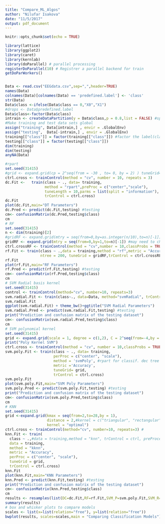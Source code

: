 ```yaml
---
title: "Compare_ML_Algos"
author: "Nilufar Isakova"
date: "11/5/2017"
output: pdf_document
---
```


```r
knitr::opts_chunk$set(echo = TRUE)
```

```r
library(lattice)
library(ggplot2)
library(caret)
library(kernlab)
library(doParallel) # parallel processing
registerDoParallel(10) # Registrer a parallel backend for train
getDoParWorkers()


Data <- read.csv("EEGdata.csv",sep=",",header=TRUE)
names(Data)
colnames(Data)[colnames(Data) == 'predefined.label'] <- 'class'
str(Data)
Data$class <-ifelse(Data$class == 0,"X0","X1")
#drops <- Data$predefined.label
Data$class<-factor(Data$class)
intrain <- createDataPartition(y = Data$class,p = 0.8,list = FALSE) #split data
#Make training and test data sets global
assign("training", Data[intrain,] , envir = .GlobalEnv)
assign("testing",  Data[-intrain,] , envir = .GlobalEnv)
training[["class"]] = factor(training[["class"]]) #factor the label(class) column
testing[["class"]] = factor(testing[["class"]])
dim(training)
dim(testing)
anyNA(Data)

#rpart
set.seed(31415)
#grid <- expand.grid(cp = 2^seq(from = -30 , to= 0, by = 2) ) tuneGrid= grid, 
ctrl.cross <- trainControl(method = "cv", number = 10, repeats = 3)
dc.Fit <-   train(class ~ ., data= training,
                  method = "rpart",preProc = c("center","scale"),
                  tuneLength = 10,parms = list(split = "information"),
                  trControl = ctrl.cross)
dc.Fit
plot(dc.Fit,main="DT Parameters")
dc.Pred <- predict(dc.Fit,testing) #testing
cm<- confusionMatrix(dc.Pred,testing$class)
cm
# RF 
set.seed(31415)
n <- dim(training)[2]
#gridRF <- expand.grid(mtry = seq(from=0,by=as.integer(n/10),to=n)[-1])
gridRF <- expand.grid(mtry = seq(from=0,by=1,to=n)[-1]) #may need to change this depend on your data size
ctrl.crossRF <- trainControl(method = "cv",number = 10,classProbs = TRUE,savePredictions = TRUE,allowParallel=TRUE)
rf.Fit <- train(class ~ .,data = training,method = "rf",metric = "Accuracy",preProc = c("center", "scale"),
                ntree = 200, tuneGrid = gridRF,trControl = ctrl.crossRF)
rf.Fit
plot(rf.Fit,main="RF Parameters")
rf.Pred <- predict(rf.Fit,testing) #testing
cm<- confusionMatrix(rf.Pred,testing$class)
cm
# SVM Radial basis kernel
set.seed(31415)
control <- trainControl(method="cv", number=10, repeats=3)
svm.radial.Fit <- train(class~., data=Data, method="svmRadial", trControl=control)
svm.radial.Fit
ggplot(svm.radial.Fit) + theme_bw()+ggtitle("SVM Radial Parameters")
svm.radial.Pred <- predict(svm.radial.Fit,testing) #testing
print("Prediction and confusion matrix of the testing dataset")
cm<- confusionMatrix(svm.radial.Pred,testing$class)
cm
# SVM polynomial kernel
set.seed(31415)
grid <- expand.grid(scale = 1, degree = c(1,2), C = 2^seq(from=-4,by = 1, to =6))
print("Poly Kernel SVM")
ctrl.cross <- trainControl(method = "cv", number = 10,classProbs = TRUE,savePredictions=TRUE)
svm.poly.Fit <- train(class ~ ., data= training,
                      perProc = c("center", "scale"),
                      method = 'svmPoly', #rpart for classif. dec tree
                      metric ='Accuracy',
                      tuneGrid= grid, 
                      trControl = ctrl.cross)
svm.poly.Fit
plot(svm.poly.Fit,main="SVM Poly Parameters")
svm.poly.Pred <- predict(svm.poly.Fit,testing) #testing
print("Prediction and confusion matrix of the testing dataset")
cm<- confusionMatrix(svm.poly.Pred,testing$class)
cm
# KNN
set.seed(31415)
grid <-expand.grid(kmax = seq(from=2,to=28,by = 1),
                   distance = 2,#kernel = c("triangular", "rectangular", "epanechnikov", "optimal"))
                   kernel = "optimal")
ctrl.cross <- trainControl(method="cv", number=10, repeats=3) #
knn.Fit <- train(
  class ~ .,#data = training,method = "knn", trControl = ctrl, preProcess = c("center","scale"), tuneLength = 20
  data = training,
  method = "kknn",
  metric = "Accuracy",
  perProc = c("center", "scale"),
  tuneGrid = grid,
  trControl = ctrl.cross)
knn.Fit
plot(knn.Fit,main="KNN Parameters")
knn.Pred <- predict(knn.Fit,testing) #testing
print("Prediction and confusion matrix of the testing dataset")
cm<- confusionMatrix(knn.Pred,testing$class)
cm
results <- resamples(list(DC=dc.Fit,RF=rf.Fit,SVM_P=svm.poly.Fit,SVM_R=svm.radial.Fit,KNN=knn.Fit))
summary(results)
# box and whisker plots to compare models
scales <- list(x=list(relation="free"), y=list(relation="free"))
bwplot(results, scales=scales,main = "Comparing Classification Models")
```

